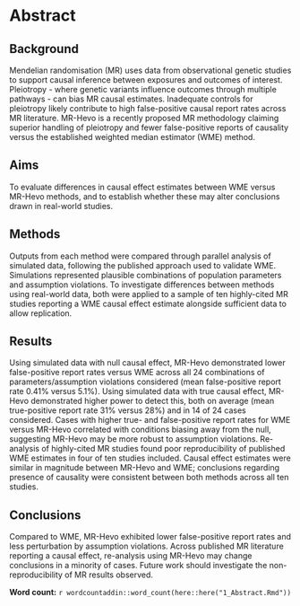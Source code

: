 # Abstract

## Background

Mendelian randomisation (MR) uses data from observational genetic studies to support causal inference between exposures and outcomes of interest. Pleiotropy - where genetic variants influence outcomes through multiple pathways - can bias MR causal estimates. Inadequate controls for pleiotropy likely contribute to high false-positive causal report rates across MR literature. MR-Hevo is a recently proposed MR methodology claiming superior handling of pleiotropy and fewer false-positive reports of causality versus the established weighted median estimator (WME) method.

## Aims

To evaluate differences in causal effect estimates between WME versus MR-Hevo methods, and to establish whether these may alter conclusions drawn in real-world studies.

## Methods

Outputs from each method were compared through parallel analysis of simulated data, following the published approach used to validate WME. Simulations represented plausible combinations of population parameters and assumption violations. To investigate differences between methods using real-world data, both were applied to a sample of ten highly-cited MR studies reporting a WME causal effect estimate alongside sufficient data to allow replication.

## Results

Using simulated data with null causal effect, MR-Hevo demonstrated lower false-positive report rates versus WME across all 24 combinations of parameters/assumption violations considered (mean false-positive report rate 0.41% versus 5.1%). Using simulated data with true causal effect, MR-Hevo demonstrated higher power to detect this, both on average (mean true-positive report rate 31% versus 28%) and in 14 of 24 cases considered. Cases with higher true- and false-positive report rates for WME versus MR-Hevo correlated with conditions biasing away from the null, suggesting MR-Hevo may be more robust to assumption violations. Re-analysis of highly-cited MR studies found poor reproducibility of published WME estimates in four of ten studies included. Causal effect estimates were similar in magnitude between MR-Hevo and WME; conclusions regarding presence of causality were consistent between both methods across all ten studies.

## Conclusions

Compared to WME, MR-Hevo exhibited lower false-positive report rates and less perturbation by assumption violations. Across published MR literature reporting a causal effect, re-analysis using MR-Hevo may change conclusions in a minority of cases. Future work should investigate the non-reproducibility of MR results observed.


**Word count:** `r wordcountaddin::word_count(here::here("1_Abstract.Rmd"))`

\newpage